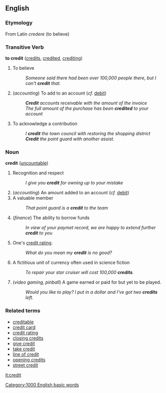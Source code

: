 == English ==

=== Etymology ===
From Latin ''credere'' (to believe)

=== Transitive Verb ===
'''to credit''' ([[credits]], [[credited]], [[crediting]])

# To believe
#: ''Someone said there had been over 100,000 people there, but I can't '''credit''' that.''
# (''accounting'') To add to an account (''cf.'' [[debit]])
#: '''''Credit''' accounts receivable with the amount of the invoice''
#: ''The full amount of the purchase has been '''credited''' to your account''
# To acknowledge a contribution
#: ''I '''credit''' the town council with restoring the shopping district''
#: '''''Credit''' the point guard with another assist.''

=== Noun ===
'''credit''' ([[uncountable]])

# Recognition and respect
#: ''I give you '''credit''' for owning up to your mistake''
# (''accounting'') An amount added to an account (''cf.'' [[debit]])
# A valuable member
#: ''That point guard is a '''credit''' to the team''
# (''finance'') The ability to borrow funds
#: ''In view of your paymet record, we are happy to extend further '''credit''' to you''
# One's [[credit rating]].
#: ''What do you mean my '''credit''' is no good?''
# A fictitious unit of currency often used in science fiction
#: ''To repair your star cruiser will cost 100,000 '''credits'''.''
# (''video gaming, pinball'') A game earned or paid for but yet to be played.
#: ''Would you like to play?  I put in a dollar and I've got two '''credits''' left.''

=== Related terms ===
* [[creditable]]
* [[credit card]]
* [[credit rating]]
* [[closing credits]]
* [[give credit]]
* [[take credit]]
* [[line of credit]]
* [[opening credits]]
* [[street credit]]

[[it:credit]]
[[Category:1000 English basic words]]